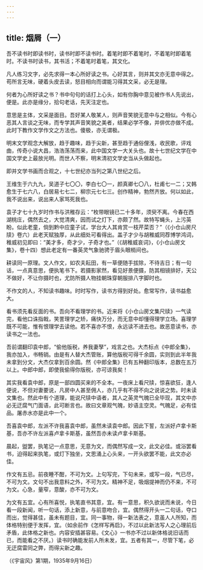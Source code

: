 ```yaml
---
---
---
```

title: 烟屑（一）
---




吾不读书时即读书时，读书时即不读书时。着笔时即不着笔时，不着笔时即着笔时。不读书时读书，其书活；不着笔时着笔，其文化。

凡人练习文字，必先求得一本心所好读之书。心好其言，则并其文亦无意中得之。苟所言无味，硬着头皮去读，怒目相向而谓能习得其文采，必无是理。

何者为心所好读之书？书中句句的话打上心头，如有你胸中意见被作书人先说出，便是。此亦是缘分，拾句老话，先天注定也。

意思是主体，文采是面目。吾好某人敬某人，则声音笑貌无意中与之相似。今有心恶其人言谈之无味，而专学其声音笑貌之美者，结果必学不像，并俳优亦做不成。此时下教作文学作文之方法也。傻极，亦无谓极。

明末文学观念大解放，趋于趣味，趋于尖新，甚至趋于通俗俚浅，收民歌，评戏曲，传奇小说大昌，浩浩荡荡而来，此中国文学一大关头也。故十七世纪文学在中国文学史上最放光明。而世人不察，明末清初文学史当从头做起也。

即并文学书画而合观之，十七世纪亦当列之第八世纪之后。

王维生于六九九，吴道子七〇〇，李白七〇一，颜真卿七〇八，杜甫七一二；又韩愈生于七六八，白居易七七二，柳宗元七七三。创作精神，勃然齐放。何以如此，我不说出来，说出来人家骂死我也。

袁子才七十九岁时作书与洪稚存云：“枚带眼镜已二十多年，须臾不离。今春在西湖桃庄，偶然去之，大觉清爽，因而试之灯下，亦颇了然。故特写蝇头，上污英盼。似此老童，倘到黔中应童子试，学台大人其肯赏一枝芹菜否？”（《小仓山房尺牍》卷六）此老天赋独厚，从此细处可看得出。盖子才少与胡稚威同荐博学鸿词，稚威初见即曰：“美才多，奇才少，子奇才也。”（《胡稚威哀词》，《小仓山房文集》，卷十四）想此老定有一番英灵气象驰骋于眉头眼梢间也。

耕读同一原理。文人作文，如农夫耘田，有一草便随手拔除，不待吉日；有一句话，一点真意思，便执笔书下。若摄影家然，看见好景便摄，防其相镜排好，天公不做好，不让你摄时也，尤防所摄人物挂朝珠穿朝服排八字脚时也。

不作文的人，不知读书趣味。时时写作，读书方得到好处。愈常写作，读书益愈大。

看书须先看反面的书。吾向不看理学的书。近来将《小仓山房文集尺牍》一气读完，看他口诛指戟，笑詈理学之矫，痛快万分，而无意中却懂得理学立场。喜理学既不可能，惟有恨理学去读他。若不喜亦不恨，永远读不进去也。故恶意读书，亦读书之一法也。

吾前谓翻印袁中郎，“偷他版税，养我妻孥”，戏言之也。大杰标点《中郎全集》，我亦加入，书畅销。由是有人替大杰管账，算他版税可得千余圆，实则到此半年我未拿到分文，大杰仅拿到百余圆。然《中郎全集》已有五种翻印版本，总数在五万以上。中郎中郎，即使我偷得你版税，亦可谅我矣！

其实我看袁中郎，原是一部四圆买来的不全本。一夜床上看尺牍，惊喜欲狂，逢人便说，不但对妻要说，凡房中人甚至佣人，亦几乎有不得不向之说说之势。时未读文集也。然此中有个道理，能说尺牍中语者，其人之英灵气魄已全毕现，其文中亦必无迂腐气门面语，此可断言也。故曰文章观气魄，妙语主空灵。气魄足，必有佳品。屠赤水亦是此中一个。

吾喜袁中郎，左派不许我喜袁中郎，虽然未读袁中郎。因此下誓，左派好卢拿卡斯基，吾亦不许左派喜卢拿卡斯基，虽然吾亦未读卢拿卡斯基。

晨起，盥罢，执笔记一点意思，无意为文，而偶然写成一文，此文必佳。或浴罢看书，迫得起来执笔，或灯下独坐，文思涌上心头来，一开头欲罢不能，此文亦必佳。

作文有五忌。前夜睡不酣，不可为文。上句写完，下句未来，或写一段，气已尽，不可为文。文句不出我意料之外，不可为文。精神不足，吸烟提神而仍不来，不可为文。心急，量窄，意酸，亦不可为文。

为文有五宜。心有所喜悦，执笔直书其意，宜。有一意思，积久欲说而未说，今日看一段新闻，听一句话，添上新意，与前意吻合，宜。偶然得开头一二句话，夺口而出，觉得甚佳，虽未有题目，宜。同一事物，得一新法表之，意虽人人所知，而体格特别便于发挥，宜。（如余前作《怎样写再启》，不过以此新法写人之心理前后矛盾，此体格之新也。内容安插甚容易。《文心》一书亦不过以新体格说旧话而已，而能看之不厌。）读书时确能发前人所未发，宜。五者有其一，尽管下笔，必无迂腐雷同之弊，而得尖新之趣。

（《宇宙风》第1期，1935年9月16日）